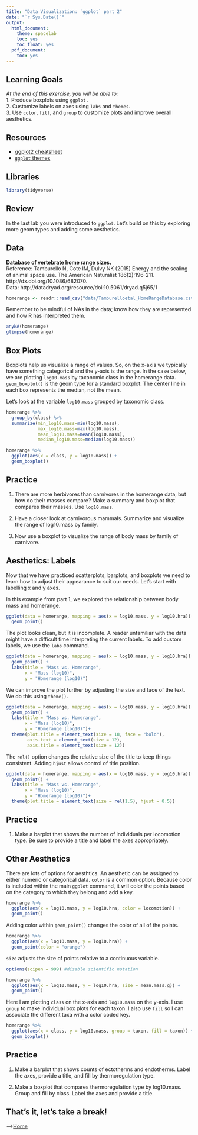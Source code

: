 ```yaml
---
title: "Data Visualization: `ggplot` part 2"
date: "`r Sys.Date()`"
output:
  html_document:
    theme: spacelab
    toc: yes
    toc_float: yes
  pdf_document:
    toc: yes
---
```


## Learning Goals
*At the end of this exercise, you will be able to:*    
1. Produce boxplots using `ggplot.`  
2. Customize labels on axes using `labs` and `themes`.  
3. Use `color`, `fill`, and `group` to customize plots and improve overall aesthetics.  

## Resources
- [ggplot2 cheatsheet](https://www.rstudio.com/wp-content/uploads/2015/03/ggplot2-cheatsheet.pdf)
- [`ggplot` themes](https://ggplot2.tidyverse.org/reference/ggtheme.html)

## Libraries
```r
library(tidyverse)
```

## Review
In the last lab you were introduced to `ggplot`. Let's build on this by exploring more geom types and adding some aesthetics.  

## Data
**Database of vertebrate home range sizes.**  
Reference: Tamburello N, Cote IM, Dulvy NK (2015) Energy and the scaling of animal space use. The American Naturalist 186(2):196-211. http://dx.doi.org/10.1086/682070.  
Data: http://datadryad.org/resource/doi:10.5061/dryad.q5j65/1
```r
homerange <- readr::read_csv("data/Tamburelloetal_HomeRangeDatabase.csv")
```

Remember to be mindful of NAs in the data; know how they are represented and how R has interpreted them.
```r
anyNA(homerange)
glimpse(homerange)
```

## Box Plots
Boxplots help us visualize a range of values. So, on the x-axis we typically have something categorical and the y-axis is the range. In the case below, we are plotting `log10.mass` by taxonomic class in the homerange data. `geom_boxplot()` is the geom type for a standard boxplot. The center line in each box represents the median, not the mean.

Let's look at the variable `log10.mass` grouped by taxonomic class.
```r
homerange %>% 
  group_by(class) %>% 
  summarize(min_log10.mass=min(log10.mass),
            max_log10.mass=max(log10.mass),
            mean_log10.mass=mean(log10.mass),
            median_log10.mass=median(log10.mass))
```

```r
homerange %>% 
  ggplot(aes(x = class, y = log10.mass)) +
  geom_boxplot()
```

## Practice
1. There are more herbivores than carnivores in the homerange data, but how do their masses compare? Make a summary and boxplot that compares their masses. Use `log10.mass`.


2. Have a closer look at carnivorous mammals. Summarize and visualize the range of log10.mass by family.


3. Now use a boxplot to visualize the range of body mass by family of carnivore.


## Aesthetics: Labels
Now that we have practiced scatterplots, barplots, and boxplots we need to learn how to adjust their appearance to suit our needs. Let's start with labelling x and y axes.  

In this example from part 1, we explored the relationship between body mass and homerange.
```r
ggplot(data = homerange, mapping = aes(x = log10.mass, y = log10.hra)) +
  geom_point()
```

The plot looks clean, but it is incomplete. A reader unfamiliar with the data might have a difficult time interpreting the current labels. To add custom labels, we use the `labs` command.
```r
ggplot(data = homerange, mapping = aes(x = log10.mass, y = log10.hra)) +
  geom_point() +
  labs(title = "Mass vs. Homerange",
       x = "Mass (log10)",
       y = "Homerange (log10)")
```

We can improve the plot further by adjusting the size and face of the text. We do this using `theme()`.
```r
ggplot(data = homerange, mapping = aes(x = log10.mass, y = log10.hra)) +
  geom_point() +
  labs(title = "Mass vs. Homerange",
       x = "Mass (log10)",
       y = "Homerange (log10)")+
  theme(plot.title = element_text(size = 18, face = "bold"),
        axis.text = element_text(size = 12),
        axis.title = element_text(size = 12))
```

The `rel()` option changes the relative size of the title to keep things consistent. Adding `hjust` allows control of title position.
```r
ggplot(data = homerange, mapping = aes(x = log10.mass, y = log10.hra)) +
  geom_point() +
  labs(title = "Mass vs. Homerange",
       x = "Mass (log10)",
       y = "Homerange (log10)")+ 
  theme(plot.title = element_text(size = rel(1.5), hjust = 0.5))
```

## Practice
1. Make a barplot that shows the number of individuals per locomotion type. Be sure to provide a title and label the axes appropriately.


## Other Aesthetics
There are lots of options for aesthtics. An aesthetic can be assigned to either numeric or categorical data. `color` is a common option. Because color is included within the main `ggplot` command, it will color the points based on the category to which they belong and add a key.
```r
homerange %>% 
  ggplot(aes(x = log10.mass, y = log10.hra, color = locomotion)) +
  geom_point()
```

Adding color within `geom_point()` changes the color of all of the points.
```r
homerange %>% 
  ggplot(aes(x = log10.mass, y = log10.hra)) +
  geom_point(color = "orange")
```

`size` adjusts the size of points relative to a continuous variable.
```r
options(scipen = 999) #disable scientific notation

homerange %>% 
  ggplot(aes(x = log10.mass, y = log10.hra, size = mean.mass.g)) +
  geom_point()
```

Here I am plotting `class` on the x-axis and `log10.mass` on the y-axis. I use `group` to make individual box plots for each taxon. I also use `fill` so I can associate the different taxa with a color coded key.
```r
homerange %>% 
  ggplot(aes(x = class, y = log10.mass, group = taxon, fill = taxon)) +
  geom_boxplot()
```

## Practice
1. Make a barplot that shows counts of ectotherms and endotherms. Label the axes, provide a title, and fill by thermoregulation type.


2. Make a boxplot that compares thermoregulation type by log10.mass. Group and fill by class. Label the axes and provide a title.


## That's it, let's take a break!   

-->[Home](https://jmledford3115.github.io/datascibiol/)